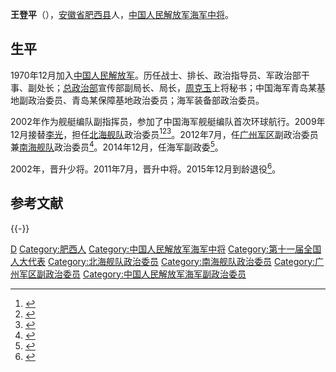 '''王登平'''（{{bd|1952年|11月|||catIdx=}}），[[安徽省|安徽省]][[肥西县|肥西县]]人，[[中国人民解放军海军中将|中国人民解放军海军中将]]。

==生平==
1970年12月加入[[中国人民解放军|中国人民解放军]]。历任战士、排长、政治指导员、军政治部干事、副处长；[[总政治部|总政治部]]宣传部副局长、局长，[[周克玉|周克玉]]上将秘书；中国海军青岛某基地副政治委员、青岛某保障基地政治委员；海军装备部政治委员。

2002年作为舰艇编队副指挥员，参加了中国海军舰艇编队首次环球航行。2009年12月接替[[李光_(解放军)|李光]]，担任[[北海舰队|北海舰队]]政治委员<ref>{{cite news|title=王登平：我见证了中国海军首次环球航行|url=http://news.xinhuanet.com/mil/2008-08/04/content_8938142.htm|accessdate=2012-03-11|newspaper=新华网|archive-date=2009-05-19|archive-url=https://web.archive.org/web/20090519204812/http://news.xinhuanet.com/mil/2008-08/04/content_8938142.htm|dead-url=no}}</ref><ref>{{cite news|title=解放军中将:海军自有办法保卫国家海洋领土完整|url=http://mil.news.sohu.com/20120312/n337418065.shtml|accessdate=2012-03-15|newspaper=搜狐网|archive-date=2012-03-15|archive-url=https://web.archive.org/web/20120315004728/http://mil.news.sohu.com/20120312/n337418065.shtml|dead-url=no}}</ref><ref>{{Cite web |url = http://www.thepaper.cn/newsDetail_forward_1868710 |title = 海军中将向中学生亲笔“致歉”：5年前误将致敬函当纪念封 |author =  |date = 2017-11-17 |publisher = 澎湃新闻 |language =  |accessdate =  |quote =  |archive-date = 2017-11-18 |archive-url = https://web.archive.org/web/20171118222151/http://www.thepaper.cn/newsDetail_forward_1868710 |dead-url = no }}</ref>。2012年7月，任[[广州军区|广州军区]]副政治委员兼[[南海舰队|南海舰队]]政治委员<ref>{{cite news|title=北海舰队原政委王登平转任南海舰队政委|url=http://news.ifeng.com/mainland/detail_2012_07/08/15867782_0.shtml|accessdate=2012-07-09|newspaper=新民网|author=陈宝成|archive-date=2012-07-09|archive-url=https://web.archive.org/web/20120709055040/http://news.ifeng.com/mainland/detail_2012_07/08/15867782_0.shtml|dead-url=no}}</ref>。2014年12月，任海军副政委<ref>{{cite web|url=http://china.caixin.com/2015-01-03/100770355.html?from=bd|title=海军将领调整到位|accessdate=2015-01-03|publisher=财新网|archive-date=2015-12-22|archive-url=https://web.archive.org/web/20151222114503/http://china.caixin.com/2015-01-03/100770355.html?from=bd|dead-url=no}}</ref>。

2002年，晋升少将。2011年7月，晋升中将。2015年12月到龄退役<ref>{{cite web|url=http://www.thepaper.cn/newsDetail_forward_1428063|publisher=澎湃新闻|accessdate=2016-02-01|title=原任海军副政委王登平中将退出现役，已年满64岁|archive-date=2016-03-21|archive-url=https://web.archive.org/web/20160321180711/http://www.thepaper.cn/newsDetail_forward_1428063|dead-url=no}}</ref>。

== 参考文献 ==
{{reflist|2}}
{{-}}
{{start box}}
{{s-mil|pla}}
{{succession box|[[黄嘉祥_(解放军)|黄嘉祥]]|[[刘明利|刘明利]]|[[中国人民解放军海军南海舰队|中国人民解放军海军南海舰队]]政治委员|2012年7月—2014年12月}}
{{end box}}

{{DEFAULTSORT:Wang}}
[[Category:王姓|D]]
[[Category:肥西人|Category:肥西人]]
[[Category:中国人民解放军海军中将|Category:中国人民解放军海军中将]]
[[Category:第十一届全国人大代表|Category:第十一届全国人大代表]]
[[Category:北海舰队政治委员|Category:北海舰队政治委员]]
[[Category:南海舰队政治委员|Category:南海舰队政治委员]]
[[Category:广州军区副政治委员|Category:广州军区副政治委员]]
[[Category:中国人民解放军海军副政治委员|Category:中国人民解放军海军副政治委员]]